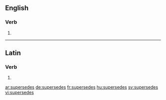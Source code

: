 ==English==

===Verb===
{{head|en}}

# {{en-third-person singular of|supersede}}

----

==Latin==

===Verb===
{{la-verb-form|supersedēs}}

# {{conjugation of|supersedeo|supersedeō|2|s|pres|act|ind|lang=la}}

[[ar:supersedes]]
[[de:supersedes]]
[[fr:supersedes]]
[[hu:supersedes]]
[[sv:supersedes]]
[[vi:supersedes]]